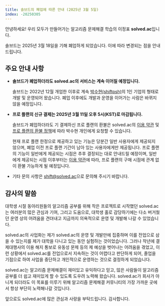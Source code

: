 ```yaml
---
title: 솔브드의 폐업에 따른 안내 (2025년 3월 5일)
index: -20250305
---
```


안녕하세요! 우리 모두가 만들어가는 알고리즘 문제해결 학습의 이정표 **solved.ac**입니다.

솔브드는 2025년 3월 18일을 기해 폐업하게 되었습니다. 이에 따라 변경되는 점을 안내드립니다.

## 주요 안내 사항

- **솔브드가 폐업하더라도 solved.ac의 서비스는 계속 이어질 예정입니다.**

  솔브드는 2022년 12월 개업한 이후로 계속 [박수현(shiftpsh)](https://shiftpsh.com)의 1인 기업의 형태로 개발 및 운영되어 왔습니다. 폐업 이후에도 개발과 운영을 이어가는 사람은 바뀌지 않을 예정입니다.

- **프로 플랜의 신규 결제는 2025년 3월 11일 오후 5시(KST)로 마감됩니다.**

  솔브드가 폐업하더라도 기 결제하신 프로 플랜의 환불은 solved.ac의 [이용 약관](https://solved.ac/tos) 및 [프로 플랜의 환불 정책](https://solved.ac/pro)에 따라 박수현 개인에게 요청할 수 있습니다.

  현재 프로 플랜 한정으로 제공하고 있는 기능은 당분간 일반 사용자에게 제공되지 않으며, 폐업 이전 프로 플랜 기간이 남아 있는 사용자에게만 제공됩니다. 프로 플랜의 기능이 일반에게 제공되는 시점은 추후 결정되는 대로 안내드릴 예정이며, 일반에게 제공되는 시점 이후부터는 [이용 약관](https://solved.ac/tos)에 따라, 프로 플랜의 구매 시점에 관계 없이 환불 가능하게 될 예정입니다.

- 기타 문의 사항은 [shift@solved.ac](mailto:shift@solved.ac)으로 문의해 주시기 바랍니다.

## 감사의 말씀

대학생 시절 동아리원들의 알고리즘 공부를 위해 작은 프로젝트로 시작했던 solved.ac는 여러분의 많은 관심과 기여, 그리고 도움으로, 대학생 홀로 감당하기에는 다소 버거웠던 운영 상의 어려움을 견뎌내고 지금까지 의욕적으로 운영 및 개발해 나갈 수 있었습니다.

solved.ac의 사업화는 제가 solved.ac의 운영 및 개발만에 집중하며 이를 전업으로 삼을 수 있는지를 제가 대학을 다니고 있는 동안 실험하는 것이었습니다. 그러나 작년에 결제대행사의 이용 해지 통보로 유동성 문제 등의 제 예상을 벗어나는 어려움을 겪었고, 이런 상황에서 solved.ac를 전업으로서 지속하는 것이 어렵다고 판단하게 되어, 졸업을 기점으로 하여 사업을 중단하고 개인적으로 운영하는 것으로 결정하게 되었습니다.

solved.ac는 알고리즘 문제해결이 재미있고 유익하다고 믿고, 많은 사람들이 알고리즘 공부를 더 쉽고 재미있게 할 수 있도록 도우려 노력해 왔습니다. solved.ac가 회사가 아니게 되더라도 이 목표를 이루기 위해 알고리즘 문제해결 커뮤니티의 가장 가까운 곳에서 항상 부단히 노력해나갈 것입니다.

앞으로도 solved.ac에 많은 관심과 사랑을 부탁드립니다. 감사합니다.

